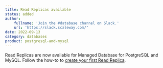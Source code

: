 ```yaml
---
title: Read Replicas available
status: added
author:
    fullname: 'Join the #database channel on Slack.'
    url: 'https://slack.scaleway.com/'
date: 2022-09-13
category: databases
product: postgresql-and-mysql
---
```


Read Replicas are now available for Managed Database for PostgreSQL and MySQL. Follow the how-to to [create your first Read Replica](/managed-databases-for-postgresql-and-mysql/how-to/create-read-replica/).
